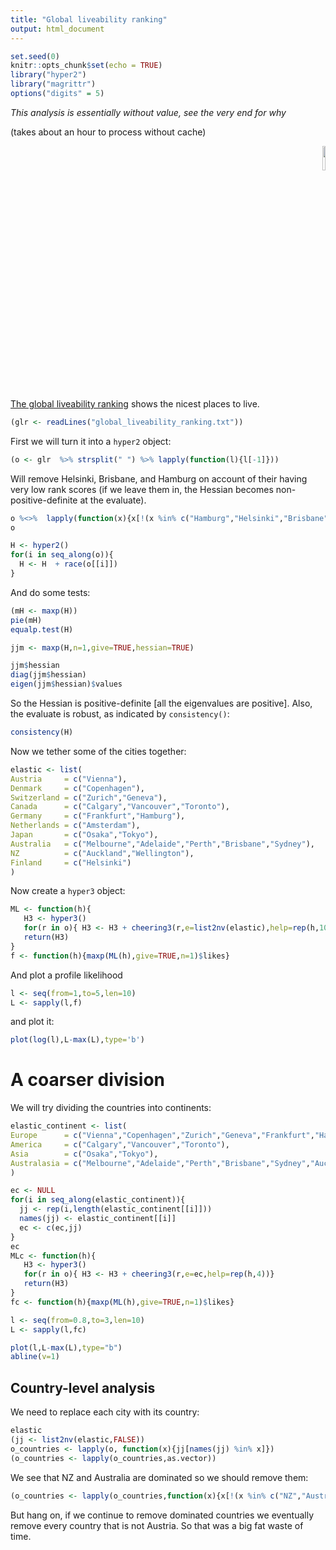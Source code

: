 ```yaml
---
title: "Global liveability ranking"
output: html_document
---
```


```r
set.seed(0)
knitr::opts_chunk$set(echo = TRUE)
library("hyper2")
library("magrittr")
options("digits" = 5)
```

_This analysis is essentially without value, see the very end for why_

(takes about an hour to process without cache)



<p style="text-align: right;">
![](`r system.file("help/figures/hyper2.png", package = "hyper2")`){width=10%}
</p>


[The global liveability
ranking](https://en.wikipedia.org/wiki/Global_Liveability_Ranking)
shows the nicest places to live.


```r
(glr <- readLines("global_liveability_ranking.txt"))
```

First we will turn it into a `hyper2` object:


```r
(o <- glr  %>% strsplit(" ") %>% lapply(function(l){l[-1]}))
```

Will remove Helsinki, Brisbane, and Hamburg on account of their having
very low rank scores (if we leave them in, the Hessian becomes
non-positive-definite at the evaluate).

```r
o %<>%  lapply(function(x){x[!(x %in% c("Hamburg","Helsinki","Brisbane"))]})
o
```


```r
H <- hyper2()
for(i in seq_along(o)){
  H <- H  + race(o[[i]])
}
```

And do some tests:

```r
(mH <- maxp(H))
pie(mH)
equalp.test(H)
```

```r
jjm <- maxp(H,n=1,give=TRUE,hessian=TRUE)
```

```r
jjm$hessian
diag(jjm$hessian)
eigen(jjm$hessian)$values
```

So the Hessian is positive-definite [all the eigenvalues are
positive].  Also, the evaluate is robust, as indicated by
`consistency()`:

```r
consistency(H)
```




Now we tether some of the cities together:

```r
elastic <- list(
Austria     = c("Vienna"),
Denmark     = c("Copenhagen"),
Switzerland = c("Zurich","Geneva"),
Canada      = c("Calgary","Vancouver","Toronto"),
Germany     = c("Frankfurt","Hamburg"),
Netherlands = c("Amsterdam"),
Japan       = c("Osaka","Tokyo"),
Australia   = c("Melbourne","Adelaide","Perth","Brisbane","Sydney"),
NZ          = c("Auckland","Wellington"),
Finland     = c("Helsinki")
)
```

Now create a `hyper3` object:

```r
ML <- function(h){
   H3 <- hyper3()
   for(r in o){ H3 <- H3 + cheering3(r,e=list2nv(elastic),help=rep(h,10))}
   return(H3)
}
f <- function(h){maxp(ML(h),give=TRUE,n=1)$likes}
```

And plot a profile likelihood

```r
l <- seq(from=1,to=5,len=10)
L <- sapply(l,f)
```

and plot it:

```r
plot(log(l),L-max(L),type='b')
```



# A coarser division

We will try dividing the countries into continents:

```r
elastic_continent <- list(
Europe      = c("Vienna","Copenhagen","Zurich","Geneva","Frankfurt","Hamburg","Amsterdam","Helsinki"),
America     = c("Calgary","Vancouver","Toronto"),
Asia        = c("Osaka","Tokyo"),
Australasia = c("Melbourne","Adelaide","Perth","Brisbane","Sydney","Auckland","Wellington")
)

ec <- NULL
for(i in seq_along(elastic_continent)){
  jj <- rep(i,length(elastic_continent[[i]]))
  names(jj) <- elastic_continent[[i]]
  ec <- c(ec,jj)
}
ec 
MLc <- function(h){
   H3 <- hyper3()
   for(r in o){ H3 <- H3 + cheering3(r,e=ec,help=rep(h,4))}
   return(H3)
}
fc <- function(h){maxp(ML(h),give=TRUE,n=1)$likes}
```

```r
l <- seq(from=0.8,to=3,len=10)
L <- sapply(l,fc)
```


```r
plot(l,L-max(L),type="b")
abline(v=1)
```

## Country-level analysis


We need to replace each city with its country:


```r
elastic
(jj <- list2nv(elastic,FALSE))
o_countries <- lapply(o, function(x){jj[names(jj) %in% x]})
(o_countries <- lapply(o_countries,as.vector))
```

We see that NZ and Australia are dominated so we should remove them:

```r
(o_countries <- lapply(o_countries,function(x){x[!(x %in% c("NZ","Australia","Japan"))]}))
```

But hang on, if we continue to remove dominated countries we
eventually remove every country that is not Austria.  So that was a big
fat waste of time.